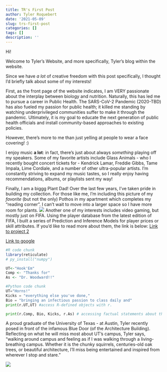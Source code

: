 ```yaml
---
title: TR's First Post
author: Tyler Roquebert
date: '2021-05-09'
slug: trs-first-post
categories: []
tags: []
description: ''
---
```

Hi! 

Welcome to Tyler's Website, and more specifically, Tyler's blog within the website. 

Since we have *a lot* of creative freedom with this post specifically, I thought I'd briefly talk about some of my interests! 

First, as the front page of the website indicates, I am VERY passionate about the interplay between biology and nutrition. Naturally, this has led me to pursue a career in Public Health. The SARS-CoV-2 Pandemic (2020-TBD) has also fueled my passion for public health; it killed me standing by watching underprivileged communities suffer to make it through the pandemic. Ultimately, it is my goal to educate the next generation of public health officials and install community-based approaches to existing policies. 

However, there's more to me than just yelling at people to wear a face covering! :) 

I enjoy music **a lot**: in fact, there's just about always *something* playing off my speakers. Some of my favorite artists include Glass Animals - who I recently bought concert tickets for - Kendrick Lamar, Freddie Gibbs, Tame Impala, Lime Cordiale, and a number of other ultra-popular artists. I'm constantly striving to expand my music tastes, so I really enjoy having recommendations, albums, or playlists sent my way!

Finally, I am a biggg Plant Dad! Over the last few years, I've taken pride in building my collection. For those like me, I'm including this picture of my *favorite* (but not the only) Pothos in my apartment which completes my "reading corner". I can't wait to move into a larger space so I have more room for plants. 
![](/img/IMG_5301.jpg)
Another one of my interests includes video gaming, but mostly just on FIFA. Using the player database from the latest edition of FIFA, I built a series of Prediction and Inference Models for player prices or skill attributes. If you'd like to read more about them, the link is below: 
[Link to project 2](/project/project2/)

[Link to google](https://www.google.com)

```R
#R code chunk
library(reticulate)
# py_install("numpy")

UT<-"Hook'Em"
Comp <- "Thanks for"
As <- "Dr. Woodward!!"
```


```python
#Python code chunk
UT="Horns!"
Kicks = "everything else you've done,"
Bio = "bringing an infectious passion to class daily and"
print(r.UT,UT) #access R-defined objects with r. 

print(r.Comp, Bio, Kicks, r.As) # accessing factual statements about this Spring 2021 Semester
```


A proud graduate of the University of Texas - at Austin, Tyler recently posed in front of the infamous Blue Door (of the Architecture Building). Reflecting on what he will miss most about UT's campus, Tyler says, "walking around campus and feeling as if I was walking through a living-breathing campus. Whether it is the chunky squirrels, centuries-old oak trees, or beautiful architecture, I'll miss being entertained and inspired from wherever I stop and stare." 

![](/img/DSC_1002.jpg)